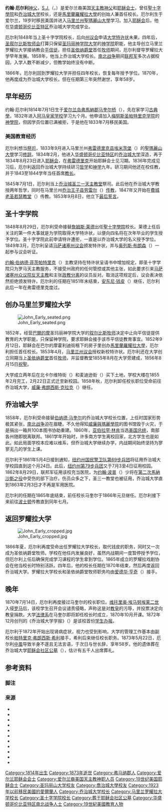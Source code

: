{{noteTA
|G1=USState
|G2=美国总统
|G3=People
|1=zh-hk:若望;zh-cn:约翰;zh-tw:約翰;
}}
{{Infobox officeholder
| image               = John Early biretta.png
| successor1          = 伯纳德·马奎尔
| successor4          = [[安东尼·钱皮|安东尼·钱皮]]
| predecessor4        = [[詹姆斯·莱德|詹姆斯·莱德]]
| order4              = 第三任
| termend4            = 1851年
| termstart4          = 1848
| successor3          = [[威廉·弗朗西斯·克拉克|威廉·弗朗西斯·克拉克]]
| termend3            = 1858年
| termstart3          = 1852
| successor2          = [[爱德华·亨奇|爱德华·亨奇]]
| termend2            = 1870年
| termstart2          = 1866
| order2              = 第一和第五任
| office2             = 马里兰罗耀拉大学校长
| predecessor1        = 伯纳德·马奎尔
| name                = 约翰·厄尔利
| death_date          = {{death date and age|1873|05|23|1814|07|01}}
| honorific_prefix    = [[牧师大人|牧师大人]]
| birth_place         = 爱尔兰[[弗馬納郡|弗馬納郡]][[马奎尔桥|马奎尔桥]]
| birth_date          = {{birth date|1814|07|01}}
| office              = 乔治城大学校长
| termend1            = 1865
| order               = 第23和25任
| termstart           = 1870
| termend             = 1873年
| predecessor         = [[伯纳德·马奎尔|伯纳德·马奎尔]]
| successor           = [[帕特里克·弗朗西斯·希利|帕特里克·弗朗西斯·希利]]
| termstart1          = 1858
| office4             = 圣十字学院校长
| predecessor2        = 安东尼·钱皮
| death_place         = 美国[[华盛顿哥伦比亚特区|华盛顿哥伦比亚特区]]
| alma_mater          = {{Unbulleted list |[[聖瑪麗山大學|聖瑪麗山大學]] |[[乔治城大学|乔治城大学]]}}
| module              = {{Infobox Christian leader
| child = yes
| ordination = 1845年7月1日
}}
| resting_place       = [[耶稣会社区公墓|耶稣会社区公墓]]
| honorific_suffix    = [[耶稣会|S.J.]]
}}

'''约翰·厄尔利'''[[神父|神父]]，[[耶稣会|S.J.]]（{{lang-en|John Early}}，{{bd|1814年|7月1日|1873年|5月23日}}）是爱尔兰裔美国[[天主教會|天主教]][[神父|神父]]和[[耶稣会|耶稣会士]]，曾任[[聖十字學院|聖十字學院]]和[[乔治城大学|乔治城大学]]校长，还是[[馬里蘭羅耀拉大學|馬里蘭羅耀拉大學]]的创始人兼首任校长。厄尔利生于爱尔兰，19岁时移民美国并进入[[马里兰州|马里兰州]][[聖瑪麗山大學|聖瑪麗山大學]]学习。加入[[耶稣会|耶稣会]]后，他在[[华盛顿哥伦比亚特区|华盛顿哥伦比亚特区]]乔治城大学完成学业。

厄尔利1848年当上圣十字学院校长，后向[[马萨诸塞州议会|州议会]]申请[[大学特许状|大学特许状]]未果。四年后，[[圣叙尔比斯牧师会|圣叙尔比斯牧师会]]打算只保留[[圣玛丽神学院大学|圣玛丽神学院大学]]的[[神学院|神学院]]职能，他主导创立马里兰罗耀拉大学接纳教会[[平信徒|平信徒]]。担任[[圣依纳爵堂_(巴尔的摩)|圣依纳爵堂]]首任[[牧师|牧师]]期间，厄尔利督导罗耀拉大学早年发展。1858年，他当上乔治城大学校长。[[南北战争|南北战争]]期间[[联邦军|联邦军]]多次占据校园，入学人数不断减少，但教学始终没有中断。

1866年，厄尔利回到罗耀拉大学并担任四年校长，恢复每年授予学位。1870年，他再度成为乔治城大学校长，但在任期第三年突然谢世，享年58岁。

== 早年经历 ==
约翰·厄尔利1814年7月1日生于[[爱尔兰岛|爱尔兰岛]][[弗馬納郡|弗馬納郡]][[马奎尔桥|马奎尔桥]]（{{lang|en|Maguiresbridge}}），先在家学习[[古典學|古典學]]，1832年进入[[阿马皇家学校|阿马皇家学校]]学习九个月{{cfn|Shea|1891|p=246}}。他申请加入[[梅努斯圣帕特里克学院|梅努斯圣帕特里克学院]]的[[神學院|神學院]]，但因学员位置已满被拒{{cfn|Biographical Supplement: Fr. John Early|1890|p=112}}，于是他在1833年7月移民美国{{cfn|Biographical Supplement: Fr. John Early|1890|p=113}}。

=== 美国教育经历 ===
厄尔利想当[[祭司|祭司]]{{cfn|Report of the Commissioner of Education|1874|p=450}}，1833年9月进入马里兰州[[弗雷德里克县_(马里兰州)|弗雷德里克县]][[埃米茨堡_(马里兰州)|埃米茨堡]]（{{lang|en|Emmitsburg}}）的[[聖瑪麗山大學|聖瑪麗山大學]]学习[[修辞学|修辞]]。1834年2月，他进入[[华盛顿哥伦比亚特区|华盛顿哥伦比亚特区]]的[[乔治城大学|乔治城大学]]深造{{cfn|Biographical Supplement: Fr. John Early|1890|p=113}}，再于1834年8月23日进入[[耶稣会|耶稣会]]{{cfn|Mendizàbal|1972|p=75}}，在[[弗雷德里克_(马里兰州)|弗雷德里克]]开始耶稣会士见习期。1836年完成见习后，厄尔利返回乔治城大学持续研习[[哲学|哲学]]和[[天主教神学|神学]]九年。研习期间他还在校任教，并于1843至1844学年当任首席[[教长|教长]]。{{cfn|Biographical Supplement: Fr. John Early|1890|p=113}}

1845年7月1日{{sfn|Rev. John Early, S.J.}}，厄尔利当上[[乔治城_(华盛顿特区)|乔治城]][[圣三一天主教堂_(华盛顿哥伦比亚特区)|圣三一天主教堂]]祭司。此后他在乔治城大学教授两年哲学，同时在马里兰州[[乔治王子县_(马里兰州)|乔治王子县]][[劳雷尔_(马里兰州)|劳雷尔]]（{{lang|en|Laurel}}）[[传教士|传教]]，1847年又开始在[[費城|費城]][[老圣若瑟教堂|老圣若瑟教堂]]（{{lang|en|Old St. Joseph's Church}}）传教{{cfn|Biographical Supplement: Fr. John Early|1890|p=113}}。1853年9月8日，他立下[[宗教誓言|最后誓言]]{{cfn|Mendizàbal|1972|p=75}}。

== 圣十字学院 ==
1848年8月29日，厄尔利受命接替[[詹姆斯·莱德|詹姆斯·莱德]]出任[[聖十字學院|聖十字學院]]校长{{cfn|Devitt|1935|p=217}}{{cfn|Kuzniewski|1999|p=52}}。莱德上任后关注的第一件大事就是为学院取得大学特许状，以便向四名将在次年毕业的学生授予学位{{cfn|Devitt|1935|p=217}}。圣十字学院此前申请特许遭拒，一直是以乔治城大学的名义授予学位{{cfn|Kuzniewski|1999|p=70}}。1849年3月，厄尔利呈请[[马萨诸塞州议会|马萨诸塞州议会]]颁发特许状{{cfn|Devitt|1935|p=217}}，并与[[奥列斯·布朗森|奥列斯·布朗森]]（{{lang|en|Orestes Brownson}}）一起参与议会听证{{cfn|Devitt|1935|p=218}}。

[[约翰·伯纳德·菲茨帕特里克|约翰·伯纳德·菲茨帕特里克]]（{{lang|en|John Bernard Fitzpatrick}}）主教坚持在特许状呈请书中增加规定，即圣十字学院只为罗马天主教服务，不接受州政府的任何管控或其他主张，如此要求引来[[马萨诸塞州众议院|马萨诸塞州众议院]][[反天主教|反天主教]]和主张[[政教分离|政教分离]]的议员反对{{cfn|Kuzniewski|1999|p=70–71}}。取消这项规定后{{cfn|Kuzniewski|1999|p=72}}，议会表决依然拒绝颁发特许{{cfn|Kuzniewski|1999|p=73}}。厄尔利的任期在1851年末结束，[[安东尼·钱皮|安东尼·钱皮]]（{{lang|en|Anthony F. Ciampi}}）继任{{cfn|Devitt|1935|p=237}}，厄尔利此后一年在弗雷德里克度过{{cfn|Biographical Supplement: Fr. John Early|1890|p=113}}。

== 创办马里兰罗耀拉大学 ==
[[File:John_Early_seated.png|thumb]]

1852年，经营[[巴爾的摩|巴爾的摩]]圣玛丽神学院大学的[[圣叙尔比斯牧师会|叙尔比斯牧师]]决定中止向平信徒提供教育的大学职能，只保留神学院，要求耶稣会接手该市平信徒教育事宜。1852年9月12日，耶稣会在巴尔的摩霍利迪街租下的房子里创办[[馬里蘭羅耀拉大學|馬里蘭羅耀拉大學]]，{{cfn|Ryan|1903|p=10}}厄尔利担任首任校长{{cfn|Ryan|1903|p=11}}。1853年4月，[[马里兰州议会|马里兰州议会]]授权新校特许状{{cfn|Ryan|1903|p=10}}。厄尔利还在大学创立同期当上[[圣依纳爵堂_(巴尔的摩)|圣依纳爵堂]]首任[[牧师|牧师]]，并监督教堂1855年8月在大学旁建成，1856年8月15日[[祝聖|祝聖]]{{cfn|The Catholic Church in the United States of America|1914|p=67}}。

大学成立两年后在北卡尔维特街（{{lang|en|North Calvert}}）和麦迪逊街（{{lang|en|Madison}}）买下土地，学校大楼在1855年2月完工，2月22日正式迁至新校园{{cfn|Ryan|1903|p=11}}。1858年秋，厄尔利卸任校长职位受命前往乔治城大学{{cfn|Ryan|1903|p=16}}，[[威廉·弗朗西斯·克拉克|威廉·弗朗西斯·克拉克]]（{{lang|en|William Francis Clarke}}）继任{{cfn|Ryan|1903|p=20}}。

== 乔治城大学 ==
1858年，厄尔利受命接替[[伯纳德·马奎尔|伯纳德·马奎尔]]的乔治城大学校长位置，上任时国家形势极其紧张，[[南北战争|南北战争]]迫在眉睫{{cfn|Shea|1891|p=198}}。不久他得知[[威廉與瑪麗學院|威廉與瑪麗學院]]的图书馆毁于火灾，于是捐出一箱共100本图书协助重建{{cfn|Shea|1891|p=199}}。1860年，[[亚伯拉罕·林肯|亚伯拉罕·林肯]]当选[[美国总统|美国总统]]，南部各州随即脱离联邦。1861学年开始时，许多南方学生离校回家，{{cfn|Shea|1891|p=203}}北方学生也是如此{{cfn|Shea|1891|p=204}}。如此局面学校本应难以维系{{cfn|Shea|1891|p=204}}，但乔治城大学继续办学，内战期间始终坚持为寥寥无几的学生上课{{cfn|Report of the Commissioner of Education|1874|p=450}}。

厄尔利于1861年5月4日接到通知，[[纽约州陆军国民警卫队|纽约州国民警卫队]][[纽约州第69步兵团|第69步兵团]]将征用乔治城大学校园直到这个月24日{{cfn|Shea|1891|p=204}}。此后，[[纽约州第79志愿步兵团|纽约州第79步兵团]]又于7月3至4日征用校园{{cfn|Shea|1891|p=205}}。1862年8月29日，联邦军征用该校充当医院，为[[约翰·波普_(将军)|约翰·波普]]（{{lang|en|John Pope}}）少将在[[第二次馬納沙斯之役|第二次馬納沙斯之役]]中受伤的部下治疗{{cfn|Shea|1891|p=207}}。伤员众多之下，圣三一教堂也被征用，乔治城大学直到1863年2月3日才不再是军用医院{{cfn|Shea|1891|p=208}}。

厄尔利的任期在1865年底结束，前任校长马奎尔于1866年元旦继任{{cfn|Biographical Supplement: Fr. John Early|1890|p=113}}。厄尔利接下来前往[[波士顿|波士顿]]传教直到同年七月{{cfn|Biographical Supplement: Fr. John Early|1890|p=113}}。

== 返回罗耀拉大学 ==
[[File:John_Early_cropped.jpg|thumb]]

1866年夏，厄尔利再度受命出任罗耀拉大学校长{{cfn|Ryan|1903|p=52}}，取代钱皮的职务{{cfn|Ryan|1903|p=227}}，同时又一次成为圣依纳爵堂牧师{{cfn|The Catholic Church in the United States of America|1914|p=67}}。学校在他任内发展良好，虽然内战期间一度暂停授予学位，但厄尔利上任后确保完成学习课程的学生拿到学位。1865年成立的罗耀拉戏剧协会在他当校长时特别活跃。{{cfn|Ryan|1903|p=53}}四年后，他的校长任期在1870年结束，然后再度返回乔治城大学{{cfn|Ryan|1903|p=61}}。罗耀拉大学校长{{cfn|Ryan|1903|p=227}}和圣依纳爵堂牧师职务均由[[爱德华·亨奇|爱德华·亨奇]]（{{lang|en|Edward Henchy}}）接手{{cfn|Ryan|1903|p=81}}。

== 晚年 ==
1870年7月14日，厄尔利再度接过马奎尔的校长职位{{cfn|Shea|1891|pp=233, 235}}。[[维托里奥·埃马努埃莱二世|维托里奥·埃马努埃莱二世]]入侵[[罗马|罗马]]后，该校学生召开会议谴责侵略，声称这是对[[教宗|教皇]]的污辱{{cfn|Shea|1891|p=235}}，并投票决定向教皇捐款{{cfn|Shea|1891|p=236}}。大学[[乔治城大学法律中心|法律系]]在马奎尔即将卸任校长时成立，1870年10月开课{{cfn|Shea|1891|p=241}}。1872年12月创刊的《乔治城大学学报》（{{lang|en|''Georgetown College Journal''}}）是该校首份[[校刊|学生办报]]{{cfn|Shea|1891|p=244}}{{sfn|Georgetown College Journal}}。

厄尔利于1872年开始出现肾病症状，视力也受到影响{{cfn|Biographical Supplement: Fr. John Early|1890|p=113}}{{cfn|Shea|1891|p=247}}，大学的管理工作基本由副校长[[帕特里克·弗朗西斯·希利|帕特里克·弗朗西斯·希利]]接手，希利后来继任校长职务{{cfn|O'Donnell|1951|p=130}}。1873年5月22日，厄尔利[[中風|中風]]{{cfn|Biographical Supplement: Fr. John Early|1890|p=113}}导致半身不遂且无法言语{{cfn|Shea|1891|p=246}}，于次日与世长辞，享年58岁{{cfn|Biographical Supplement: Fr. John Early|1890|p=112}}。他的遗体葬在乔治城大学[[耶稣会社区公墓|耶稣会社区公墓]]（{{lang|en|Jesuit Community Cemetery}}），估计有五千人出席葬礼{{cfn|Biographical Supplement: Fr. John Early|1890|p=113}}{{cfn|Ryan|1903|p=61}}。

== 参考资料 ==

=== 脚注 ===
{{Reflist|30em}}

=== 来源 ===
{{refbegin}}
* {{Cite journal | date = 1890-02 | title = Biographical Supplement: Fr. John Early | access-date = 2020-12-09 | format = PDF | url = http://jesuitarchives.wpengine.com/wp-content/uploads/2015/02/woodstock-019.pdf | dead-url = no | journal = Woodstock Letters | volume = XIX | issue = 1 | pages = 112–113 | via = Jesuit Archives | archive-url = https://web.archive.org/web/20200319193010/http://jesuitarchives.wpengine.com/wp-content/uploads/2015/02/woodstock-019.pdf | archive-date = 2020-03-19 | ref = {{harvid|Biographical Supplement: Fr. John Early|1890}}}}
* {{Cite journal | last = Devitt | first = Edward I. | date = 1935-06 | title = History of the Maryland-New York Province XV: College of the Holy Cross, Worcester, Mass. | access-date = 2020-12-09 | via = Jesuit Archives | archive-date = 2020-03-19 | url = http://jesuitarchives.wpengine.com/wp-content/uploads/2015/02/woodstock-064.pdf | dead-url = no | issue = 2 | archive-url = https://web.archive.org/web/20200319193638/http://jesuitarchives.wpengine.com/wp-content/uploads/2015/02/woodstock-064.pdf | journal = Woodstock Letters | volume = LXIV | pages = 204–237 | ref = harv | format = PDF}}
* {{Cite book | url = https://books.google.co.jp/books?id=C04IVksMcN0C&pg=PA52&redir_esc=y | title = Thy Honored Name: A History of the College of the Holy Cross, 1843–1994 | last = Kuzniewski | first = Anthony J. | publisher = Catholic University of America Press | year = 1999 | isbn = 978-0-81320-911-1 | location = Washington, D.C. | access-date = 2020-12-09 | archive-date = 2020-12-19 | dead-url = no | via = Google Books | ref = harv | archive-url = https://web.archive.org/web/20200319185815/https://books.google.com/books?id=C04IVksMcN0C&pg=PA52#v=onepage&q&f=false}}
* {{Cite book | last = Mendizàbal | first = Rufo | url = https://jesuitarchives.omeka.net/items/show/827 | title = Catalogus defunctorum in renata Societate Iesu ab a. 1814 ad a. 1970 | publisher = Jesuit Archives: Central United States | year = 1972 | location = Rome | pages = 60–90 | oclc = 884102 | access-date = 2020-12-09 | via = Jesuit Archives | ref = harv | archive-url = https://web.archive.org/web/20200804115812/https://jesuitarchives.omeka.net/items/show/827 | archive-date = 2020-08-04 | dead-url = no}}
* {{Cite journal | last = O'Donnell | first = Thomas J. | date = 1951-02 | title = For Bread and Wine: Georgetown's President | url = http://jesuitarchives.wpengine.com/wp-content/uploads/2015/02/woodstock-080.pdf | dead-url = no | journal = Woodstock Letters | volume = LXXX | issue = 1 | pages = 99–142 | access-date = 2020-12-09 | via = Jesuit Archives | archive-url = https://web.archive.org/web/20200319194155/http://jesuitarchives.wpengine.com/wp-content/uploads/2015/02/woodstock-080.pdf | archive-date = 2020-03-19 | ref = harv}}
* {{Cite report | url = https://books.google.co.jp/books?id=Rfb6SrW4JAAC&pg=PA450&redir_esc=y#v=onepage&q&f=false | title = Report of the Commissioner of Education for the Year 1873 | year = 1874 | publisher = [[美国政府出版局|Government Printing Office]] | location = Washington, D.C. | oclc = 1076491887 | access-date = 2020-12-09 | archive-url = https://web.archive.org/web/20200319190238/https://books.google.com/books?id=Rfb6SrW4JAAC&pg=PA450#v=onepage&q&f=false | archive-date = 2020-03-19 | dead-url = no | ref = {{harvid|Report of the Commissioner of Education|1874}}}}
* {{Cite book | url = https://archive.org/details/historicalsketch00ryan/page/10/mode/2up | title = Historical Sketch of Loyola College, Baltimore, 1852–1902 | last = Ryan | first = John J. | year = 1903 | oclc = 1615190 | access-date = 2020-12-09 | via = [[互联网档案馆|Internet Archive]] | ref = harv}}
* {{Cite book | title = Memorial of the First Century of Georgetown College, D.C.: Comprising a History of Georgetown University | last = Shea | first = John Gilmary | publisher = P. F. Collier | year = 1891 | volume = 3 | location = Washington, D.C. | pages = 198–213, 235–247 | chapter = Chapter XXV: Father John Early | oclc = 960066298 | access-date = 2020-12-09 | chapter-url = https://books.google.co.jp/books?id=YdRAAAAAIAAJ&pg=PA198&redir_esc=y#v=onepage&q&f=false | archive-date = 2020-03-19 | dead-url = no | via = Google Books | ref = harv | archive-url = https://web.archive.org/web/20200319182903/https://books.google.com/books?id=YdRAAAAAIAAJ&pg=PA198#v=onepage&q&f=false}}
* {{Cite book | url = https://books.google.co.jp/books?id=KL4YAAAAYAAJ&pg=PA67&redir_esc=y | title = The Catholic Church in the United States of America: Undertaken to Celebrate the Golden Jubilee of His Holiness, Pope Pius X. | publisher = Catholic Editing Company | year = 1914 | volume = 3 | location = New York | oclc = 972339830 | ref = {{sfnRef|The Catholic Church in the United States of America|1914}} | access-date = 2020-12-09 | dead-url = no | via = Google Books | archive-url = https://web.archive.org/web/20200319184213/https://books.google.com/books?id=KL4YAAAAYAAJ&pg=PA67#v=onepage&q&f=false | archive-date = 2020-03-19}}
* {{Cite web | url = https://www.holycross.edu/archives-and-special-collections/rev-john-early-sj | title = Rev. John Early, S.J. | website = College of the Holy Cross | dead-url = no | archive-date = 2020-03-20 | access-date = 2020-12-09 | archive-url = https://web.archive.org/web/20200320225105/https://www.holycross.edu/archives-and-special-collections/rev-john-early-sj | ref = {{sfnRef|Rev. John Early, S.J.}}}}
* {{Cite web | url = https://repository.library.georgetown.edu/handle/10822/1044253 | title = Georgetown College Journal | archive-url = https://web.archive.org/web/20200606213716/https://repository.library.georgetown.edu/handle/10822/1044253 | archive-date = 2020-06-06 | access-date = 2020-12-09 | publisher = Georgetown University Library | dead-url = no | ref = {{sfnRef|Georgetown College Journal}}}}
{{refend}}
{{s-start}}
{{s-aca}}
{{s-bef|before=[[詹姆斯·莱德|詹姆斯·莱德]]}}
{{s-ttl|title=圣十字学院校长|order=第三任|years=1848至1851年}}
{{s-aft|after=[[安东尼·钱皮|安东尼·钱皮]]}}

{{s-new|office}}
{{s-ttl|title=[[马里兰罗耀拉大学校长|马里兰罗耀拉大学校长]]|order=首任|years=1852–1858}}
{{s-aft|after=[[威廉·弗朗西斯·克拉克|威廉·弗朗西斯·克拉克]]}}

{{s-bef|before=[[伯纳德·马奎尔|伯纳德·马奎尔]]}}
{{s-ttl|title=[[乔治城大学校长|乔治城大学校长]]|order=第23任|years=1858至1865年}}
{{s-aft|after=[[伯纳德·马奎尔|伯纳德·马奎尔]]}}

{{s-bef|before=安东尼·钱皮}}
{{s-ttl|title=马里兰罗耀拉大学校长|order=第五任|years=1866至1870年}}
{{s-aft|after=[[爱德华·亨奇|爱德华·亨奇]]}}

{{s-bef|before=[[伯纳德·马奎尔|伯纳德·马奎尔]]}}
{{s-ttl|title=乔治城大学校长|order=第25任|years=1870至1873年}}
{{s-aft|after=[[帕特里克·弗朗西斯·希利|帕特里克·弗朗西斯·希利]]}}

{{s-rel|ca}}
{{s-new|office}}
{{s-ttl|title=[[圣依纳爵堂_(巴尔的摩)|圣依纳爵堂]]本堂神父|order=首任|years=1852至1858年}}
{{s-aft|after=威廉·弗朗西斯·克拉克}}

{{s-bef|before=安东尼·钱皮}}
{{s-ttl|title=圣依纳爵堂本堂神父|order=第五任|years=1866至1870年}}
{{s-aft|after=爱德华·亨奇}}
{{s-end}}
{{乔治城大学校长}}
{{Portal bar|人物|天主教|美国}}

{{Authority control}}

{{DEFAULTSORT:Early, John}}
[[Category:1814年出生|Category:1814年出生]]
[[Category:1873年逝世|Category:1873年逝世]]
[[Category:弗马纳郡人|Category:弗马纳郡人]]
[[Category:爱尔兰耶稣会会士|Category:爱尔兰耶稣会会士]]
[[Category:爱尔兰裔美国天主教神职人员|Category:爱尔兰裔美国天主教神职人员]]
[[Category:19世纪美国耶稣会士|Category:19世纪美国耶稣会士]]
[[Category:圣玛丽山大学校友|Category:圣玛丽山大学校友]]
[[Category:喬治城大學校友|Category:喬治城大學校友]]
[[Category:1923年以前移民美國的愛爾蘭人|Category:1923年以前移民美國的愛爾蘭人]]
[[Category:乔治城大学校长|Category:乔治城大学校长]]
[[Category:马里兰罗耀拉大学校长|Category:马里兰罗耀拉大学校长]]
[[Category:圣十字学院校长|Category:圣十字学院校长]]
[[Category:葬于耶稣会社区公墓|Category:葬于耶稣会社区公墓]]
[[Category:华盛顿哥伦比亚特区南北战争人士|Category:华盛顿哥伦比亚特区南北战争人士]]
[[Category:19世紀美國教育人物|Category:19世紀美國教育人物]]
{{Good article}}